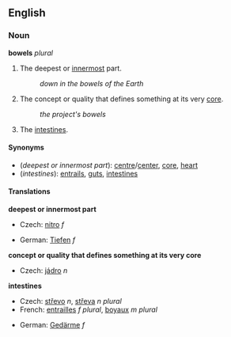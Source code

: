 ==English==
===Noun===
'''bowels''' ''plural''

#The deepest or [[innermost]] part.
#:''down in the bowels of the Earth''
#The concept or quality that defines something at its very [[core]].
#:''the project's bowels''
#The [[intestines]].

====Synonyms====
*(''deepest or innermost part''): [[centre]]/[[center]], [[core]], [[heart]]
*(''intestines''): [[entrails]], [[gut]]s, [[intestine]]s

====Translations====

'''deepest or innermost part'''
{{top}}
*Czech: [[nitro#Czech|nitro]] ''f''
{{mid}}
*German: [[Tiefen]] ''f''
{{bottom}}

'''concept or quality that defines something at its very core'''
{{top}}
*Czech: [[jádro]] ''n''
{{mid}}
{{bottom}}

'''intestines'''
{{top}}
*Czech: [[střevo]] ''n'', [[střeva]] ''n plural''
*French: [[entrailles]] ''f plural'', [[boyaux]] ''m plural''
{{mid}}
*German: [[Gedärme]] ''f''
{{bottom}}
